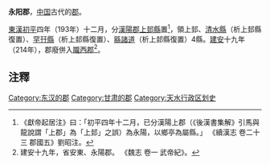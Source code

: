 '''永阳郡'''，[[中国|中国]]古代的[[郡|郡]]。

[[東漢|東漢]][[初平_(年号)|初平]]四年（193年）十二月，分[[汉阳郡_(东汉)|漢陽郡]][[上邽縣|上邽縣]]置<ref>《獻帝起居注》曰：「初平四年十二月，已分漢陽上郡（《後漢書集解》引馬與龍說謂「上郡」為「上邽」之誤）為永陽，以鄉亭為屬縣。」 《續漢志 卷二十三 郡國五》劉昭注。</ref>，領上邽、[[清水縣|清水縣]]（析上邽縣復置）、[[罕幵縣|罕幵縣]]（析上邽縣復置）、[[緜諸道|緜諸道]]（析上邽縣復置）4縣。[[建安_(东汉)|建安]]十九年（214年），郡廢併入[[隴西郡|隴西郡]]<ref>建安十九年，省安東、永陽郡。 《魏志 卷一 武帝紀》。</ref>。

== 注釋 ==
{{reflist}}

{{東漢行政區劃|nocat}}
{{东汉行政区划小作品}}
{{DEFAULTSORT:Y}}
[[Category:东汉的郡|Category:东汉的郡]] 
[[Category:甘肃的郡|Category:甘肃的郡]]
[[Category:天水行政区划史|Category:天水行政区划史]]